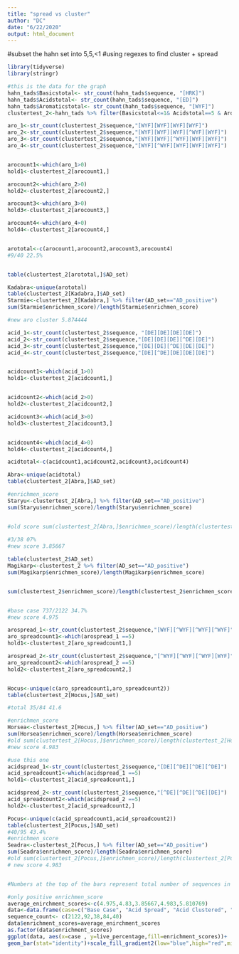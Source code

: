```yaml
---
title: "spread vs cluster"
author: "DC"
date: "6/22/2020"
output: html_document
---
```


#subset the hahn set into 5,5,<1 
#using regexes to find cluster + spread

```r
library(tidyverse)
library(stringr)
```
```r
#this is the data for the graph 
hahn_tads$Basicstotal<- str_count(hahn_tads$sequence, "[HRK]")
hahn_tads$Acidstotal<- str_count(hahn_tads$sequence, "[ED]")
hahn_tads$Aromaticstotal<- str_count(hahn_tads$sequence, "[WYF]")
clustertest_2<-hahn_tads %>% filter(Basicstotal<=1& Acidstotal==5 & Aromaticstotal==5)
```


```r
aro_1<-str_count(clustertest_2$sequence,"[WYF][WYF][WYF][WYF]")
aro_2<-str_count(clustertest_2$sequence,"[WYF][WYF][WYF][^WYF][WYF]")
aro_3<-str_count(clustertest_2$sequence,"[WYF][WYF][^WYF][WYF][WYF]")
aro_4<-str_count(clustertest_2$sequence,"[WYF][^WYF][WYF][WYF][WYF]")


arocount1<-which(aro_1>0)
hold1<-clustertest_2[arocount1,]

arocount2<-which(aro_2>0)
hold2<-clustertest_2[arocount2,]

arocount3<-which(aro_3>0)
hold3<-clustertest_2[arocount3,]

arocount4<-which(aro_4>0)
hold4<-clustertest_2[arocount4,]


arototal<-c(arocount1,arocount2,arocount3,arocount4)
#9/40 22.5%


table(clustertest_2[arototal,]$AD_set)

Kadabra<-unique(arototal)
table(clustertest_2[Kadabra,]$AD_set)
Starmie<-clustertest_2[Kadabra,] %>% filter(AD_set=="AD_positive")
sum(Starmie$enrichmen_score)/length(Starmie$enrichmen_score)

#new aro cluster 5.874444
```




```r
acid_1<-str_count(clustertest_2$sequence, "[DE][DE][DE][DE]")
acid_2<-str_count(clustertest_2$sequence,"[DE][DE][DE][^DE][DE]")
acid_3<-str_count(clustertest_2$sequence,"[DE][DE][^DE][DE][DE]")
acid_4<-str_count(clustertest_2$sequence,"[DE][^DE][DE][DE][DE]")


acidcount1<-which(acid_1>0)
hold1<-clustertest_2[acidcount1,]


acidcount2<-which(acid_2>0)
hold2<-clustertest_2[acidcount2,]

acidcount3<-which(acid_3>0)
hold3<-clustertest_2[acidcount3,]


acidcount4<-which(acid_4>0)
hold4<-clustertest_2[acidcount4,]

acidtotal<-c(acidcount1,acidcount2,acidcount3,acidcount4)

Abra<-unique(acidtotal)
table(clustertest_2[Abra,]$AD_set)

#enrichmen_score
Staryu<-clustertest_2[Abra,] %>% filter(AD_set=="AD_positive")
sum(Staryu$enrichmen_score)/length(Staryu$enrichmen_score)


#old score sum(clustertest_2[Abra,]$enrichmen_score)/length(clustertest_2[Abra,]$enrichmen_score)
 
#3/38 07%
#new score 3.85667

```

```r
table(clustertest_2$AD_set)
Magikarp<-clustertest_2 %>% filter(AD_set=="AD_positive")
sum(Magikarp$enrichmen_score)/length(Magikarp$enrichmen_score)


sum(clustertest_2$enrichmen_score)/length(clustertest_2$enrichmen_score)


#base case 737/2122 34.7%
#new score 4.975
```





```r
arospread_1<-str_count(clustertest_2$sequence,"[WYF][^WYF][^WYF][^WYF]")                      
aro_spreadcount1<-which(arospread_1 ==5)
hold1<-clustertest_2[aro_spreadcount1,]

arospread_2<-str_count(clustertest_2$sequence,"[^WYF][^WYF][^WYF][WYF]")                    
aro_spreadcount2<-which(arospread_2 ==5)
hold2<-clustertest_2[aro_spreadcount2,]


Hocus<-unique(c(aro_spreadcount1,aro_spreadcount2))
table(clustertest_2[Hocus,]$AD_set)

#total 35/84 41.6

#enrichmen_score
Horsea<-clustertest_2[Hocus,] %>% filter(AD_set=="AD_positive")
sum(Horsea$enrichmen_score)/length(Horsea$enrichmen_score)
#old sum(clustertest_2[Hocus,]$enrichmen_score)/length(clustertest_2[Hocus,]$enrichmen_score)
#new score 4.983
```



```r
#use this one 
acidspread_1<-str_count(clustertest_2$sequence,"[DE][^DE][^DE][^DE]")                      
acid_spreadcount1<-which(acidspread_1 ==5)
hold1<-clustertest_2[acid_spreadcount1,]

acidspread_2<-str_count(clustertest_2$sequence,"[^DE][^DE][^DE][DE]")                      
acid_spreadcount2<-which(acidspread_2 ==5)
hold2<-clustertest_2[acid_spreadcount2,]

Pocus<-unique(c(acid_spreadcount1,acid_spreadcount2))
table(clustertest_2[Pocus,]$AD_set)
#40/95 43.4%
#enrichmen_score
Seadra<-clustertest_2[Pocus,] %>% filter(AD_set=="AD_positive")
sum(Seadra$enrichmen_score)/length(Seadra$enrichmen_score)
#old sum(clustertest_2[Pocus,]$enrichmen_score)/length(clustertest_2[Pocus,]$enrichmen_score)
# new score 4.983


```
```r

```

```r
#Numbers at the top of the bars represent total number of sequences in that given pool & numbers in the middle of the bars represent the average enrichmen_score scores for that pool
```
                                      

```r
#only positive enrichmen_score 
average_enirchment_scores<-c(4.975,4.83,3.85667,4.983,5.810769)
data<-data.frame(case=c("Base Case", "Acid Spread", "Acid Clustered", "Aro Spread", "Aro Clustered"), live_percentage=c(34.7, 43.4,7,41.6, 22.5))
sequence_count<- c(2122,92,38,84,40)
data$enrichment_scores=average_enirchment_scores
as.factor(data$enrichment_scores)
ggplot(data, aes(x=case , y=live_percentage,fill=enrichment_scores))+
geom_bar(stat="identity")+scale_fill_gradient2(low="blue",high="red",mid = "grey",midpoint = 4.975)+labs(x=" ", y="live percentage",title = "Analysis of clustering vs spread of acidic and aromatic amino acids")+ geom_text(aes(label=sequence_count), vjust=-0.3, size=5)+  scale_y_continuous(breaks = scales::pretty_breaks(n = 10)) +theme_classic() 




```

